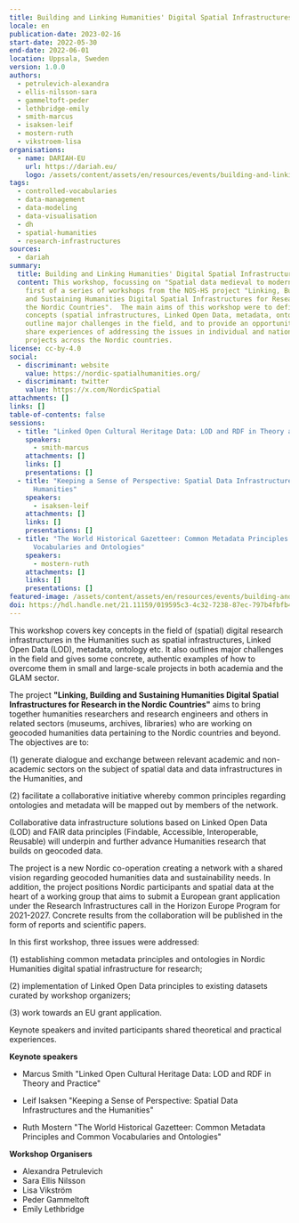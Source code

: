 ```yaml
---
title: Building and Linking Humanities' Digital Spatial Infrastructures
locale: en
publication-date: 2023-02-16
start-date: 2022-05-30
end-date: 2022-06-01
location: Uppsala, Sweden
version: 1.0.0
authors:
  - petrulevich-alexandra
  - ellis-nilsson-sara
  - gammeltoft-peder
  - lethbridge-emily
  - smith-marcus
  - isaksen-leif
  - mostern-ruth
  - vikstroem-lisa
organisations:
  - name: DARIAH-EU
    url: https://dariah.eu/
    logo: /assets/content/assets/en/resources/events/building-and-linking-humanities-digital-spatial-infrastructures-for-research-in-the-nordic-countries/dariah-eu-white.png
tags:
  - controlled-vocabularies
  - data-management
  - data-modeling
  - data-visualisation
  - dh
  - spatial-humanities
  - research-infrastructures
sources:
  - dariah
summary:
  title: Building and Linking Humanities' Digital Spatial Infrastructures
  content: This workshop, focussing on "Spatial data medieval to modern", is the
    first of a series of workshops from the NOS-HS project "Linking, Building,
    and Sustaining Humanities Digital Spatial Infrastructures for Research in
    the Nordic Countries".  The main aims of this workshop were to define key
    concepts (spatial infrastructures, Linked Open Data, metadata, ontology),
    outline major challenges in the field, and to provide an opportunity to
    share experiences of addressing the issues in individual and national
    projects across the Nordic countries.
license: cc-by-4.0
social:
  - discriminant: website
    value: https://nordic-spatialhumanities.org/
  - discriminant: twitter
    value: https://x.com/NordicSpatial
attachments: []
links: []
table-of-contents: false
sessions:
  - title: "Linked Open Cultural Heritage Data: LOD and RDF in Theory and Practice"
    speakers:
      - smith-marcus
    attachments: []
    links: []
    presentations: []
  - title: "Keeping a Sense of Perspective: Spatial Data Infrastructures and the
      Humanities"
    speakers:
      - isaksen-leif
    attachments: []
    links: []
    presentations: []
  - title: "The World Historical Gazetteer: Common Metadata Principles and Common
      Vocabularies and Ontologies"
    speakers:
      - mostern-ruth
    attachments: []
    links: []
    presentations: []
featured-image: /assets/content/assets/en/resources/events/building-and-linking-humanities-digital-spatial-infrastructures-for-research-in-the-nordic-countries/featured-image.jpg
doi: https://hdl.handle.net/21.11159/019595c3-4c32-7238-87ec-797b4fbfb49d
---
```

This workshop covers key concepts in the field of (spatial) digital research infrastructures in the Humanities such as spatial infrastructures, Linked Open Data (LOD), metadata, ontology etc. It also outlines major challenges in the field and gives some concrete, authentic examples of how to overcome them in small and large-scale projects in both academia and the GLAM sector.

<Disclosure title="About this event">

The project **"Linking, Building and Sustaining Humanities Digital Spatial
Infrastructures for Research in the Nordic Countries"** aims to bring together
humanities researchers and research engineers and others in related sectors
(museums, archives, libraries) who are working on geocoded humanities data
pertaining to the Nordic countries and beyond. The objectives are to:

(1) generate dialogue and exchange between relevant academic and non-academic
sectors on the subject of spatial data and data infrastructures in the
Humanities, and

(2) facilitate a collaborative initiative whereby common principles regarding ontologies and metadata will be mapped out by members of
the network.

Collaborative data infrastructure solutions based on Linked Open
Data (LOD) and FAIR data principles (Findable, Accessible, Interoperable,
Reusable) will underpin and further advance Humanities research that
builds on geocoded data.

The project is a new Nordic co-operation creating a network with a shared vision regarding geocoded humanities data and sustainability needs.  In addition, the project positions Nordic participants and spatial data at the heart of a working group that aims to submit a European grant application under the Research Infrastructures call in the Horizon Europe Program for 2021-2027. Concrete results from the collaboration will be published in the form of reports and scientific papers.

In this first workshop, three issues were addressed:

(1) establishing common metadata
principles and ontologies in Nordic Humanities digital spatial infrastructure
for research;

(2) implementation of Linked Open Data principles to existing
datasets curated by workshop organizers;

(3) work towards an EU grant application.

Keynote speakers and invited participants shared theoretical and practical experiences.

**Keynote speakers**

- Marcus Smith
  "Linked Open Cultural Heritage Data: LOD and RDF in Theory and Practice"

- Leif Isaksen
  "Keeping a Sense of Perspective: Spatial Data Infrastructures and the Humanities"

- Ruth Mostern
  "The World Historical Gazetteer: Common Metadata Principles and Common Vocabularies and Ontologies"

**Workshop Organisers**

- Alexandra Petrulevich
- Sara Ellis Nilsson
- Lisa Vikström
- Peder Gammeltoft
- Emily Lethbridge

</Disclosure>
